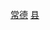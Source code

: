 {{Catnav|頁面分類|...|中国县份|中国各省县份|湖南省县份}}
{{Catnav|頁面分類|...|湖南行政区划|湖南省县级行政区|湖南省县份}}
{{Catnav|頁面分類|...|湖南市州|湖南地级市|常德|常德行政区划|常德区县市}}
{{catmore|桃源县|湖南省桃源县}}

[[Category:湖南省县份|常德]]
[[Category:常德区县市|县]]